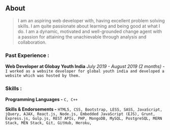 ## About

> I am an aspiring web developer with, having excellent problem solving skills. I am quite passionate about learning and being good at what I do.
> I am a dynamic, motivated and well-grounded change agent with a passion for attaining the unachievable through analysis and collaboration.

### Past Experience :

**Web Developer at Globay Youth India**
_July 2019 - August 2019 (2 months)_ -
`I worked as a website developer for global youth india and developed a website which was hosted by them.`

### Skills :

**Programming Languages -**
`C, C++`

**Skills & Endorsements -**
`HTML5, CSS, Bootstrap, LESS, SASS, JavaScript, jQuery, AJAX, React.js, Node.js, Embedded JavaScript (EJS), Grunt, Express.js, Gulp.js, REST APIs, PHP, MongoDB, MySQL, PostgreSQL, MERN Stack, MEN Stack, Git, GitHub, Heroku,`

